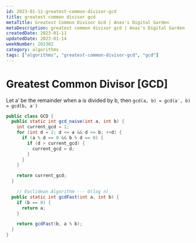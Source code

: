 ```yaml
---
id: 2023-01-11-greatest-common-divisor-gcd
title: greatest common divisor gcd
metaTitle: Greatest Common Divisor Gcd | Anas's Digital Garden
metaDescription: greatest common divisor gcd | Anas's Digital Garden
createdDate: 2023-01-11
updatedDate: 2023-01-14
weekNumber: 202302
category: algorithms
tags: ["algorithms", "greatest-common-divisor-gcd", "gcd"]
---
```


# Greatest Common Divisor [GCD]

Let a′ be the remainder when a is divided by b, then
`gcd(a, b) = gcd(a′, b) = gcd(b, a′)`

```java
public class GCD {
  public static int gcd_naive(int a, int b) {
    int current_gcd = 1;
    for (int d = 2; d <= a && d <= b; ++d) {
      if (a % d == 0 && b % d == 0) {
        if (d > current_gcd) {
          current_gcd = d;
        }
      }
    }

    return current_gcd;
  }

	// Euclidean Algorithm --- O(log n)
  public static int gcdFast(int a, int b) {
    if (b == 0) {
      return a;
    }

    return gcdFast(b, a % b);
  }
}
```
